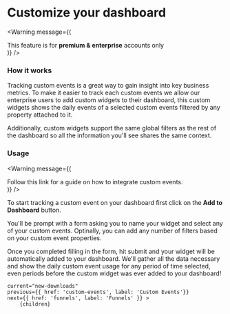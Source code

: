 
# Customize your dashboard

<Warning message={(<div>This feature is for <b>premium & enterprise</b> accounts only</div>)} />

### How it works

Tracking custom events is a great way to gain insight into key business metrics. To make it easier
to track each custom events we allow our enterprise users to add custom widgets to their dashboard, this
custom widgets shows the daily events of a selected custom events filtered by any property attached to it.

Additionally, custom widgets support the same global filters as the rest of the dashboard so all the information
you'll see shares the same context.

<DocImage src="/docs/custom-dashboards-main.png" width="1018" height="392"/>

### Usage

<Warning message={(<div>Follow <Link href="/custom-events">this link</Link> for a guide on how to integrate custom events.</div>)} />

To start tracking a custom event on your dashboard first click on the <b>Add to Dashboard</b> button.


<DocImage src="/docs/custom-dashboards-first-step.png" width="1018" height="392" />


You'll be prompt with a form asking you to name your widget and select any of your custom events. Optinally,
you can add any number of filters based on your custom event properties.


<DocImage src="/docs/custom-dashboards-form.png" width="1018" height="392"/>


Once you completed filling in the form, hit submit and your widget will be automatically added to your dashboard.
We'll gather all the data necessary and show the daily custom event usage for any period of time selected, even periods
before the custom widget was ever added to your dashboard!



    current="new-downloads"
    previous={{ href: 'custom-events', label: 'Custom Events'}}
    next={{ href: 'funnels', label: 'Funnels' }} >
        {children}
</DocLayout>
